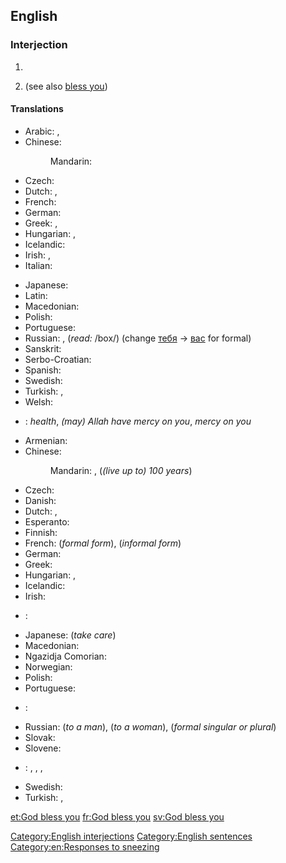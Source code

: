 ==English==

===Interjection===
{{en-interj|head=[[God]] [[bless]] [[you]]!}}

# {{non-gloss definition|Short for '''May God [[bless you]]'''; said as a short prayer for the recipient.}}
# {{non-gloss definition|Said to somebody who has [[sneeze]]d, as a rhetorical response.}} (see also [[bless you]])

====Translations====
{{trans-top|said as a short prayer for the recipient}}
* Arabic: {{t|ar|حياك الله|tr=Hayyaak allaah}}, {{t|ar|بارك الله فيك|tr=baaraka allaah fiik|sc=Arab}} {{qualifier|to a woman: ... fiiki}}
* Chinese:
*: Mandarin: {{t|cmn|上帝保佑你|tr=Shàngdì bàoyòu nǐ|sc=Hani}}
* Czech: {{t|cs|Bůh ti žehnej}}
* Dutch: {{t|nl|God zegene u}}, {{t|nl|God zegene jou}}
* French: {{t|fr|Que Dieu te bénisse}}
* German: {{t|de|Gott segne dich}}
* Greek: {{t|el|ευλογημένος να 'σαι|tr=evlogiménos na 'sai}}, {{t|el|να 'σαι καλά|tr=na 'sai kalá}}
* Hungarian: {{t|hu|áldja meg az Isten}} {{qualifier|formal}}, {{t|hu|áldjon meg az Isten}} {{qualifier|informal}}
* Icelandic: {{t|is|Guð blessi þig}}
* Irish: {{t|ga|bail ó Dhia ort}}, {{t|ga|go mbeannaí Dia duit}}
* Italian: {{t|it|Dio ti benedica}}
{{trans-mid}}
* Japanese: {{t|ja|神様の祝福|tr=かみさまのしゅくふく, kamisama-no shukufuku}}
* Latin: {{t|la|Deus te benedicat}}
* Macedonian: {{t|mk|Господ да ве благослови|p|tr=Góspod da ve blagóslovi|sc=Cyrl}}
* Polish: {{t|pl|Niech cię Bóg błogosławi}}
* Portuguese: {{t|pt|Deus te abençoe}}
* Russian: {{t|ru|да благословит тебя господь|tr=da blagoslovít tebjá gospód'}}, {{t|ru|да благословит тебя бог|tr=da blagoslovít tebjá bog}} (''read:'' /box/) (change [[ты|тебя]] -> [[вы|вас]] for formal)
* Sanskrit: {{t|sa|मङ्गलं भूयात्|sc=Deva}}
* Serbo-Croatian: {{t|sh|Bog te blagoslovio}}
* Spanish: {{t|es|¡Que Dios te bendiga!}}
* Swedish: {{t|sv|Gud välsigne dig}}
* Turkish: {{t|tr|Allah senden razı olsun}}, {{t|tr|Tanrı seni kutsasın}}
* Welsh: {{t|cy|Duw a fenditho di}}
{{trans-bottom}}

{{trans-top|said to somebody who has sneezed}}
* {{ttbc|ar}}: {{t|ar|صحة|tr=SíHHa|sc=Arab}} ''health'', {{t|ar|يرحمكم الله|tr=yarHamkum -llāh(i)}} ''(may) Allah have mercy on you'', {{t|ar|يرحمكم|tr=yarHamkum|sc=Arab}} ''mercy on you''
* Armenian: {{t|hy|առողջություն}}
* Chinese:
*: Mandarin: {{t|cmn|一百歲|sc=Hani}}, {{t|cmn|一百岁|tr=yībǎi suì|sc=Hani}} (''(live up to) 100 years'')
* Czech: {{t+|cs|na zdraví}}
* Danish: {{t+|da|prosit}}
* Dutch: {{qualifier|formal form}} {{t+|nl|gezondheid!}}, {{qualifier|informal form}} {{t+|nl|proost!}}
* Esperanto: {{t+|eo|sanon}}
* Finnish: {{t|fi|terveydeksi}}
* French: {{t+|fr|à vos souhaits}} (''formal form''), {{t+|fr|à tes souhaits}} (''informal form'')
* German: {{t+|de|Gesundheit!}}
* Greek: {{qualifier|diminutive of plural form of υγεία (''ygeía'' "health")}} {{t+|el|γείτσες|f-p|tr=geítses}}
* Hungarian: {{t+|hu|egészségére}} {{qualifier|formal}}, {{t+|hu|egészségedre}} {{qualifier|informal}}
* Icelandic: {{t|is|Guð blessi þig}}
* Irish: {{t|ga|Dia linn}}
{{trans-mid}}
* {{ttbc|it}}: {{t+|it|salute!}}
* Japanese: {{t|ja|お大事に|tr=[[おだいじに]], o-daiji-ni|sc=Jpan}} (''take care'')
* Macedonian: {{t|mk|На здравје|tr=Na zdrávje|sc=Cyrl}}
* Ngazidja Comorian: {{t|zdj|rahmakAllah}}
* Norwegian: {{t|no|prosit}}
* Polish: {{t+|pl|na zdrowie}}
* Portuguese: {{t+|pt|saúde}}
* {{ttbc|ro}}: {{t+|ro|sănătate!}}
* Russian: {{t+|ru|будь здоров|tr=bud' zdoróv}} (''to a man''), {{t|ru|будь здорова|tr=bud' zdoróva}} (''to a woman''), {{t+|ru|будьте здоровы|tr=bud'te zdoróvy}} (''formal singular or plural'')
* Slovak: {{t|sk|na zdravie}}
* Slovene: {{t|sl|na zdravje}}
* {{ttbc|es}}: {{qualifier|Spain}} {{t+|es|Jesús|alt=¡Jesús!}}, {{qualifier|Latin America}} {{t+|es|salud|alt=¡salud!}}, {{qualifier|Northern Spain|specifically Asturias}} {{t|es|santinos|alt=¡santinos!}}, {{t|es|gesúndeit}}
* Swedish: {{t+|sv|prosit}}
* Turkish: {{qualifier|informal, singular}} {{t|tr|çok yaşa}}, {{qualifier|formal, plural}} {{t|tr|çok yaşayın}}
{{trans-bottom}}

[[Category:English interjections]]
[[Category:English sentences]]
[[Category:en:Responses to sneezing]]

[[et:God bless you]]
[[fr:God bless you]]
[[sv:God bless you]]